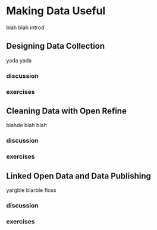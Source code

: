 # Making Data Useful 

blah blah introd

## Designing Data Collection

yada yada

### discussion

### exercises

## Cleaning Data with Open Refine

blahde blah blah

### discussion

### exercises

## Linked Open Data and Data Publishing

yargble blarble floss

### discussion

### exercises